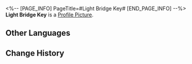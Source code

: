 <%-- [PAGE_INFO]
PageTitle=#Light Bridge Key#
[END_PAGE_INFO] --%>
{{Item Infobox
|id          = 149963
|image       = Item Light Bridge Key.png
|type        = Mission Item
|invCategory = Missions
|rarity      = 1
|effect      = 
|description = 
}}
'''Light Bridge Key''' is a [[Profile Picture]].

==Other Languages==
{{Other Languages
|en   = Light Bridge Key
|zhs  = 光桥钥匙
|zht  = 光橋鑰匙
|ja   = 光の橋の鍵
|ko   = 빛나는 다리의 열쇠
|es   = Llave del puente luminoso
|fr   = Clé du pont léger
|ru   = Ключ от светящегося моста
|th   = กุญแจสะพานแสง
|vi   = Chìa Khóa Cầu Ánh Sáng
|de   = Schlüssel zur Lichtbrücke
|id   = Kunci Jembatan Bercahaya
|pt   = Chave da Ponte de Luz
}}

==Change History==
{{Change History|1.0}}